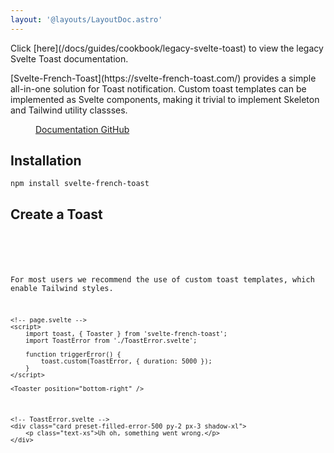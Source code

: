 ```yaml
---
layout: '@layouts/LayoutDoc.astro'
---
```




<div className="card preset-outlined-warning-500 p-8 space-y-8">
	<p>Click [here](/docs/guides/cookbook/legacy-svelte-toast) to view the legacy Svelte Toast documentation. </p>
</div>

<p class="text-xl">
	[Svelte-French-Toast](https://svelte-french-toast.com/) provides a simple all-in-one solution for Toast notification. Custom toast
	templates can be implemented as Svelte components, making it trivial to implement Skeleton and Tailwind utility classses.
</p>

<figure class="card-filled-enhanced flex justify-center gap-4 p-8">
	<a href="https://svelte-french-toast.com/" target="_blank" class="btn preset-filled">
		Documentation
	</a>
	<a href="https://github.com/kbrgl/svelte-french-toast" target="_blank" class="btn preset-filled">
		GitHub
	</a>
</figure>

## Installation

```console
npm install svelte-french-toast
```

## Create a Toast

<Preview client:load>
	<Fragment slot="preview">
		<Example client:visible />
	</Fragment>
	<Fragment slot="code">
		<Code code={ExampleRaw} lang="svelte" />
	</Fragment>
</Preview>

For most users we recommend the use of custom toast templates, which enable Tailwind styles.

```svelte
<!-- page.svelte -->
<script>
	import toast, { Toaster } from 'svelte-french-toast';
	import ToastError from './ToastError.svelte';

	function triggerError() {
		toast.custom(ToastError, { duration: 5000 });
	}
</script>

<Toaster position="bottom-right" />
```

```svelte
<!-- ToastError.svelte -->
<div class="card preset-filled-error-500 py-2 px-3 shadow-xl">
	<p class="text-xs">Uh oh, something went wrong.</p>
</div>
```
